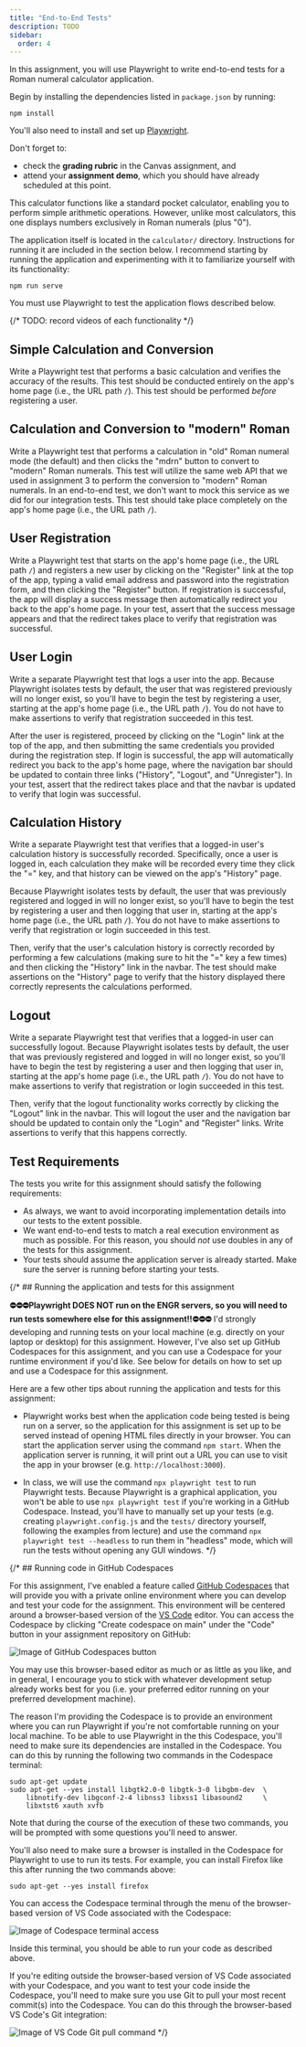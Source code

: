 ```yaml
---
title: "End-to-End Tests"
description: TODO
sidebar:
  order: 4
---
```


In this assignment, you will use Playwright to write end-to-end tests for a Roman numeral calculator application. 

Begin by installing the dependencies listed in `package.json` by running:

```shell
npm install
```

You'll also need to install and set up [Playwright](https://playwright.dev/).

Don't forget to:

- check the **grading rubric** in the Canvas assignment, and
- attend your **assignment demo**, which you should have already scheduled at this point.

This calculator functions like a standard pocket calculator, enabling you to perform simple arithmetic operations. However, unlike most calculators, this one displays numbers exclusively in Roman numerals (plus "0").

The application itself is located in the `calculator/` directory. Instructions for running it are included in the section below. I recommend starting by running the application and experimenting with it to familiarize yourself with its functionality:

```shell
npm run serve
```

You must use Playwright to test the application flows described below. 

{/* TODO: record videos of each functionality */}

## Simple Calculation and Conversion

Write a Playwright test that performs a basic calculation and verifies the accuracy of the results. This test should be conducted entirely on the app's home page (i.e., the URL path `/`). This test should be performed *before* registering a user.

## Calculation and Conversion to "modern" Roman

Write a Playwright test that performs a calculation in "old" Roman numeral mode (the default) and then clicks the "mdrn" button to convert to "modern" Roman numerals. This test will utilize the same web API that we used in assignment 3 to perform the conversion to "modern" Roman numerals. In an end-to-end test, we don't want to mock this service as we did for our integration tests. This test should take place completely on the app's home page (i.e., the URL path `/`).

## User Registration

Write a Playwright test that starts on the app's home page (i.e., the URL path `/`) and registers a new user by clicking on the "Register" link at the top of the app, typing a valid email address and password into the registration form, and then clicking the "Register" button. If registration is successful, the app will display a success message then automatically redirect you back to the app's home page. In your test, assert that the success message appears and that the redirect takes place to verify that registration was successful.

## User Login

Write a separate Playwright test that logs a user into the app. Because Playwright isolates tests by default, the user that was registered previously will no longer exist, so you'll have to begin the test by registering a user, starting at the app's home page (i.e., the URL path `/`). You do not have to make assertions to verify that registration succeeded in this test.

After the user is registered, proceed by clicking on the "Login" link at the top of the app, and then submitting the same credentials you provided during the registration step. If login is successful, the app will automatically redirect you back to the app's home page, where the navigation bar should be updated to contain three links ("History", "Logout", and "Unregister"). In your test, assert that the redirect takes place and that the navbar is updated to verify that login was successful.

## Calculation History

Write a separate Playwright test that verifies that a logged-in user's calculation history is successfully recorded. Specifically, once a user is logged in, each calculation they make will be recorded every time they click the "=" key, and that history can be viewed on the app's "History" page.

Because Playwright isolates tests by default, the user that was previously registered and logged in will no longer exist, so you'll have to begin the test by registering a user and then logging that user in, starting at the app's home page (i.e., the URL path `/`). You do not have to make assertions to verify that registration or login succeeded in this test.

Then, verify that the user's calculation history is correctly recorded by performing a few calculations (making sure to hit the "=" key a few times) and then clicking the "History" link in the navbar. The test should make assertions on the "History" page to verify that the history displayed there correctly represents the calculations performed.

## Logout

Write a separate Playwright test that verifies that a logged-in user can successfully logout. Because Playwright isolates tests by default, the user that was previously registered and logged in will no longer exist, so you'll have to begin the test by registering a user and then logging that user in, starting at the app's home page (i.e., the URL path `/`). You do not have to make assertions to verify that registration or login succeeded in this test.

Then, verify that the logout functionality works correctly by clicking the "Logout" link in the navbar. This will logout the user and the navigation bar should be updated to contain only the "Login" and "Register" links. Write assertions to verify that this happens correctly.

## Test Requirements

The tests you write for this assignment should satisfy the following requirements:

- As always, we want to avoid incorporating implementation details into our tests to the extent possible.
- We want end-to-end tests to match a real execution environment as much as possible. For this reason, you should *not* use doubles in any of the tests for this assignment.
- Your tests should assume the application server is already started. Make sure the server is running before starting your tests.

{/* ## Running the application and tests for this assignment

**⛔️⛔️⛔️Playwright DOES NOT run on the ENGR servers, so you will need to run tests somewhere else for this assignment!!⛔️⛔️⛔️** I'd strongly developing and running tests on your local machine (e.g. directly on your laptop or desktop) for this assignment. However, I've also set up GitHub Codespaces for this assignment, and you can use a Codespace for your runtime environment if you'd like. See below for details on how to set up and use a Codespace for this assignment.

Here are a few other tips about running the application and tests for this assignment:

  * Playwright works best when the application code being tested is being run on a server, so the application for this assignment is set up to be served instead of opening HTML files directly in your browser. You can start the application server using the command `npm start`. When the application server is running, it will print out a URL you can use to visit the app in your browser (e.g. `http://localhost:3000`).

  * In class, we will use the command `npx playwright test` to run Playwright tests. Because Playwright is a graphical application, you won't be able to use `npx playwright test` if you're working in a GitHub Codespace. Instead, you'll have to manually set up your tests (e.g. creating `playwright.config.js` and the `tests/` directory yourself, following the examples from lecture) and use the command `npx playwright test --headless` to run them in "headless" mode, which will run the tests without opening any GUI windows. */}

{/* ## Running code in GitHub Codespaces

For this assignment, I've enabled a feature called [GitHub Codespaces](https://docs.github.com/en/codespaces/) that will provide you with a private online environment where you can develop and test your code for the assignment. This environment will be centered around a browser-based version of the [VS Code](https://code.visualstudio.com/) editor. You can access the Codespace by clicking "Create codespace on main" under the "Code" button in your assignment repository on GitHub:

![Image of GitHub Codespaces button](https://www.dropbox.com/s/wvijvh130fjuud5/Screen%20Shot%202022-05-24%20at%2011.17.58%20AM.png?raw=true)

You may use this browser-based editor as much or as little as you like, and in general, I encourage you to stick with whatever development setup already works best for you (i.e. your preferred editor running on your preferred development machine).

The reason I'm providing the Codespace is to provide an environment where you can run Playwright if you're not comfortable running on your local machine. To be able to use Playwright in the this Codespace, you'll need to make sure its dependencies are installed in the Codespace. You can do this by running the following two commands in the Codespace terminal:
```
sudo apt-get update
sudo apt-get --yes install libgtk2.0-0 libgtk-3-0 libgbm-dev  \
    libnotify-dev libgconf-2-4 libnss3 libxss1 libasound2     \
    libxtst6 xauth xvfb
```
Note that during the course of the execution of these two commands, you will be prompted with some questions you'll need to answer.

You'll also need to make sure a browser is installed in the Codespace for Playwright to use to run its tests. For example, you can install Firefox like this after running the two commands above:
```
sudo apt-get --yes install firefox
```

You can access the Codespace terminal through the menu of the browser-based version of VS Code associated with the Codespace:

![Image of Codespace terminal access](https://www.dropbox.com/s/nqebudssjvcwyw5/Screen%20Shot%202022-05-24%20at%2011.45.34%20AM.png?raw=true)

Inside this terminal, you should be able to run your code as described above.

If you're editing outside the browser-based version of VS Code associated with your Codespace, and you want to test your code inside the Codespace, you'll need to make sure you use Git to pull your most recent commit(s) into the Codespace. You can do this through the browser-based VS Code's Git integration:

![Image of VS Code Git pull command](https://www.dropbox.com/s/d4rlv954af0q6r4/Screen%20Shot%202022-05-24%20at%2011.37.23%20AM.png?raw=true) */}
